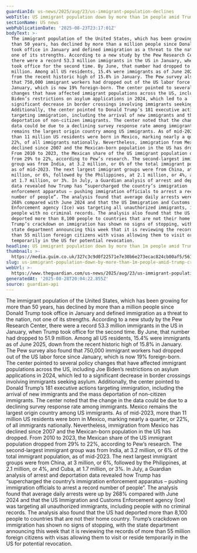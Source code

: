 ```yaml
---
guardianId: us-news/2025/aug/23/us-immigrant-population-declines
webTitle: US immigrant population down by more than 1m people amid Trump crackdown
sectionName: US news
webPublicationDate: '2025-08-23T23:17:01Z'
bodyText: >-
  The immigrant population of the United States, which has been growing for more
  than 50 years, has declined by more than a million people since Donald Trump
  took office in January and defined immigration as a threat to the nation, not
  one of its strengths. According to a new study by the Pew Research Center,
  there were a record 53.3 million immigrants in the US in January, when Trump
  took office for the second time. By June, that number had dropped to 51.9
  million. Among all US residents, 15.4% were immigrants as of June 2025, down
  from the recent historic high of 15.8% in January. The Pew survey also found
  that 750,000 immigrant workers had dropped out of the US labor force since
  January, which is now 19% foreign-born. The center pointed to several policy
  changes that have affected immigrant populations across the US, including Joe
  Biden’s restrictions on asylum applications in 2024, which led to a
  significant decrease in border crossings involving immigrants seeking asylum.
  Additionally, the center pointed to Donald Trump’s 181 executive actions
  targeting immigration, including the arrival of new immigrants and the mass
  deportation of non-citizen immigrants. The center noted that the change in the
  data could be due to a declining survey response rate among immigrants. Mexico
  remains the largest origin country among US immigrants. As of mid-2023, more
  than 11 million US residents were born in Mexico, marking nearly a quarter, or
  22%, of all immigrants nationally. Nevertheless, immigration from Mexico has
  declined since 2007 and the Mexican-born population in the US has dropped.
  From 2010 to 2023, the Mexican share of the US immigrant population dropped
  from 29% to 22%, according to Pew’s research. The second-largest immigrant
  group was from India, at 3.2 million, or 6% of the total immigrant population,
  as of mid-2023. The next largest immigrant groups were from China, at 3
  million, or 6%, followed by the Philippines, at 2.1 million, or 4%, and Cuba,
  at 1.7 million, or 3%. In July, a Guardian analysis of arrest and deportation
  data revealed how Trump has “supercharged the country’s immigration
  enforcement apparatus – pushing immigration officials to arrest a record
  number of people”. The analysis found that average daily arrests were up by
  268% compared with June 2024 and that the US Immigration and Customs
  Enforcement agency (Ice) was targeting all unauthorized immigrants, including
  people with no criminal records. The analysis also found that the US had
  deported more than 8,100 people to countries that are not their home country.
  Trump’s crackdown on immigration has shown no signs of stopping, with the
  state department announcing this week that it is reviewing the records of more
  than 55 million foreign citizens with visas allowing them to visit or reside
  temporarily in the US for potential revocation.
headline: US immigrant population down by more than 1m people amid Trump crackdown
thumbnail: >-
  https://media.guim.co.uk/327c3c9d0f22571e7e30b6e273ecac824cb00af5/561_0_6827_5464/500.jpg
slug: us-immigrant-population-down-by-more-than-1m-people-amid-trump-crackdown
webUrl: >-
  https://www.theguardian.com/us-news/2025/aug/23/us-immigrant-population-declines
generatedAt: '2025-08-28T20:04:22.855Z'
source: guardian-api
---
```

The immigrant population of the United States, which has been growing for more than 50 years, has declined by more than a million people since Donald Trump took office in January and defined immigration as a threat to the nation, not one of its strengths. According to a new study by the Pew Research Center, there were a record 53.3 million immigrants in the US in January, when Trump took office for the second time. By June, that number had dropped to 51.9 million. Among all US residents, 15.4% were immigrants as of June 2025, down from the recent historic high of 15.8% in January. The Pew survey also found that 750,000 immigrant workers had dropped out of the US labor force since January, which is now 19% foreign-born. The center pointed to several policy changes that have affected immigrant populations across the US, including Joe Biden’s restrictions on asylum applications in 2024, which led to a significant decrease in border crossings involving immigrants seeking asylum. Additionally, the center pointed to Donald Trump’s 181 executive actions targeting immigration, including the arrival of new immigrants and the mass deportation of non-citizen immigrants. The center noted that the change in the data could be due to a declining survey response rate among immigrants. Mexico remains the largest origin country among US immigrants. As of mid-2023, more than 11 million US residents were born in Mexico, marking nearly a quarter, or 22%, of all immigrants nationally. Nevertheless, immigration from Mexico has declined since 2007 and the Mexican-born population in the US has dropped. From 2010 to 2023, the Mexican share of the US immigrant population dropped from 29% to 22%, according to Pew’s research. The second-largest immigrant group was from India, at 3.2 million, or 6% of the total immigrant population, as of mid-2023. The next largest immigrant groups were from China, at 3 million, or 6%, followed by the Philippines, at 2.1 million, or 4%, and Cuba, at 1.7 million, or 3%. In July, a Guardian analysis of arrest and deportation data revealed how Trump has “supercharged the country’s immigration enforcement apparatus – pushing immigration officials to arrest a record number of people”. The analysis found that average daily arrests were up by 268% compared with June 2024 and that the US Immigration and Customs Enforcement agency (Ice) was targeting all unauthorized immigrants, including people with no criminal records. The analysis also found that the US had deported more than 8,100 people to countries that are not their home country. Trump’s crackdown on immigration has shown no signs of stopping, with the state department announcing this week that it is reviewing the records of more than 55 million foreign citizens with visas allowing them to visit or reside temporarily in the US for potential revocation.
